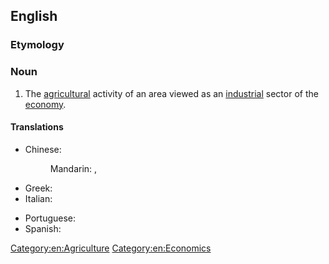 ==English==

===Etymology===
{{prefix|en|agro|industry}}

===Noun===
{{en-noun}}

# The [[agricultural]] activity of an area viewed as an [[industrial]] sector of the [[economy]].

====Translations====
{{trans-top|}}
* Chinese:
*: Mandarin: {{t|cmn|農用化工業}}, {{t|cmn|农用化工业|tr=nóngyònghuà gōngyè}}
* Greek: {{t+|el|αγροτοβιομηχανικός|m}}
* Italian: {{t+|it|agroindustria|f}}
{{trans-mid}}
* Portuguese: {{t+|pt|agroindústria|f}}
* Spanish: {{t+|es|agroindustria|f}}
{{trans-bottom}}

[[Category:en:Agriculture]]
[[Category:en:Economics]]